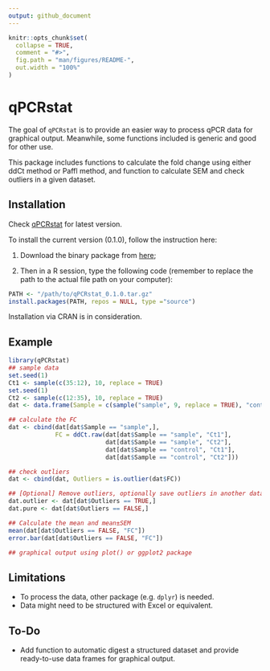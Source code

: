 ```yaml
---
output: github_document
---
```


<!-- README.md is generated from README.Rmd. Please edit that file -->

```r
knitr::opts_chunk$set(
  collapse = TRUE,
  comment = "#>",
  fig.path = "man/figures/README-",
  out.width = "100%"
)
```

# qPCRstat

<!-- badges: start -->

<!-- [![R build -->

<!-- status](https://github.com/yiximeta/qPCRstat/workflows/R-CMD-check/badge.svg)](https://github.com/yiximeta/qPCRstat/actions) -->

<!-- [![Codecov test -->

<!-- coverage](https://codecov.io/gh/yiximeta/qPCRstat/branch/master/graph/badge.svg)](https://app.codecov.io/gh/yiximeta/qPCRstat?branch=master) -->

<!-- [![DOI](https://dev.yiximeta.com/badge/badgename.svg)](https://dev.yiximeta.com/badge/latestdoi/doiurl) -->

<!-- [![CRAN -->

<!-- status](http://www.r-pkg.org/badges/version/qPCRstat)](https://cran.r-project.org/package=qPCRstat) -->

<!-- badges: end -->

The goal of `qPCRstat` is to provide an easier way to process qPCR data for graphical output. Meanwhile, some functions included is generic and good for other use.

This package includes functions to calculate the fold change using either ddCt method or Paffl method, and function to calculate SEM and check outliers in a given dataset.

## Installation

Check [qPCRstat](https://dev.yiximeta.com/bio/qPCR/qPCRstat/) for latest version.

To install the current version (0.1.0), follow the instruction here:

1.  Download the binary package from [here](https://dev.yiximeta.com/code/Rpackage/qPCRstat/0/0.1.0/qPCRstat_0.1.0.tgz);

2.  Then in a R session, type the following code (remember to replace the path to the actual file path on your computer):

``` r
PATH <- "/path/to/qPCRstat_0.1.0.tar.gz"
install.packages(PATH, repos = NULL, type ="source")
```

Installation via CRAN is in consideration.

## Example

```r
library(qPCRstat)
## sample data
set.seed(1)
Ct1 <- sample(c(35:12), 10, replace = TRUE)
set.seed(1)
Ct2 <- sample(c(12:35), 10, replace = TRUE)
dat <- data.frame(Sample = c(sample("sample", 9, replace = TRUE), "control"), Ct1 = Ct1, Ct2 = Ct2)

## calculate the FC
dat <- cbind(dat[dat$Sample == "sample",], 
             FC = ddCt.raw(dat[dat$Sample == "sample", "Ct1"], 
                           dat[dat$Sample == "sample", "Ct2"], 
                           dat[dat$Sample == "control", "Ct1"],
                           dat[dat$Sample == "control", "Ct2"]))

## check outliers
dat <- cbind(dat, Outliers = is.outlier(dat$FC))

## [Optional] Remove outliers, optionally save outliers in another data frame. 
dat.outlier <- dat[dat$Outliers == TRUE,]
dat.pure <- dat[dat$Outliers == FALSE,]

## Calculate the mean and mean±SEM
mean(dat[dat$Outliers == FALSE, "FC"])
error.bar(dat[dat$Outliers == FALSE, "FC"])

## graphical output using plot() or ggplot2 package
```

## Limitations

-   To process the data, other package (e.g. `dplyr`) is needed.
-   Data might need to be structured with Excel or equivalent.

## To-Do

-   Add function to automatic digest a structured dataset and provide ready-to-use data frames for graphical output.
